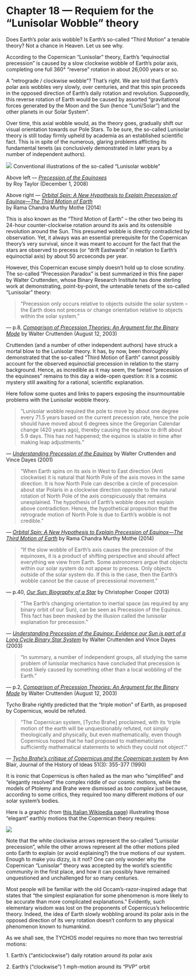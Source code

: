 Chapter 18 — Requiem for the “Lunisolar Wobble” theory
======================================================

Does Earth’s polar axis wobble? Is Earth’s so-called “Third Motion” a tenable theory? Not a chance in Heaven. Let us see why.

According to the Copernican “Lunisolar” theory, Earth’s “equinoctial precession” is caused by a slow clockwise wobble of Earth’s polar axis, completing one full 360° “reverse” rotation in about 26,000 years or so.

A “retrograde / clockwise wobble”? That’s right. We are told that Earth’s polar axis wobbles very slowly, over centuries, and that this spin proceeds in the opposed direction of Earth’s daily rotation and revolution. Supposedly, this reverse rotation of Earth would be caused by assorted “gravitational forces generated by the Moon and the Sun (hence “Luni/Solar”) and the other planets in our Solar System”.

Over time, this axial wobble would, as the theory goes, gradually shift our visual orientation towards our Pole Stars. To be sure, the so-called Lunisolar theory is still today firmly upheld by academia as an established scientific fact. This is in spite of the numerous, glaring problems afflicting its fundamental tenets (as conclusively demonstrated in later years by a number of independent authors).

![](https://www.tychos.info/book_imagery/069_LunisolarWobble_classic.jpg)
Conventional illustrations of the so-called “Lunisolar wobble”  

Above left — _[Precession of the Equinoxes](https://www.tychos.info/citation/075A_Precession.htm)_  
by Roy Taylor (December 1, 2008)

Above right — _[Orbital Spin: A New Hypothesis to Explain Precession of Equinox―The Third Motion of Earth](https://www.tychos.info/citation/076B_Orbital-Spin-New.htm)_  
by Rama Chandra Murthy Mothe (2014)

This is also known as the “Third Motion of Earth” – the other two being its 24-hour counter-clockwise rotation around its axis and its ostensible revolution around the Sun. This presumed wobble is directly contradicted by observation. Yet, it always was an essential prerequisite for the Copernican theory’s very survival, since it was meant to account for the fact that the stars are observed to precess (or “drift Eastwards” in relation to Earth’s equinoctial axis) by about 50 arcseconds per year.

However, this Copernican excuse simply doesn’t hold up to close scrutiny. The so-called “Precession Paradox” is best summarized in this fine paper by Walter Cruttenden, whose Binary Research Institute has done sterling work at demonstrating, point-by-point, the untenable tenets of the so-called “Lunisolar” theory:

> “Precession only occurs relative to objects outside the solar system – the Earth does not precess or change orientation relative to objects within the solar system.”

— p.8, _[Comparison of Precession Theories: An Argument for the Binary Mode](https://www.tychos.info/citation/075C_Comparison-of-Precession.pdf)_ by Walter Cruttenden (August 12, 2003)

Cruttenden (and a number of other independent authors) have struck a mortal blow to the Lunisolar theory. It has, by now, been thoroughly demonstrated that the so-called “Third Motion of Earth” cannot possibly account for the observed equinoctial precession in relation to the starry background. Hence, as incredible as it may seem, the famed “precession of the equinoxes” remains to this day a wide-open question: it is a cosmic mystery still awaiting for a rational, scientific explanation.

Here follow some quotes and links to papers exposing the insurmountable problems with the Lunisolar wobble theory.

> “Lunisolar wobble required the pole to move by about one degree every 71.5 years based on the current precession rate, hence the pole should have moved about 6 degrees since the Gregorian Calendar change (420 years ago), thereby causing the equinox to drift about 5.9 days. This has not happened; the equinox is stable in time after making leap adjustments.”

— _[Understanding Precession of the Equinox](https://www.tychos.info/citation/076A_Understanding-Precession.pdf)_ by Walter Cruttenden and Vince Dayes (2001)

> “When Earth spins on its axis in West to East direction (Anti clockwise) it is natural that North Pole of the axis moves in the same direction. It is how North Pole can describe a circle of precession about star Polaris in a clockwise direction opposite to the natural rotation of North Pole of the axis conspicuously that remains unexplained. The hypothesis of Earth’s wobble does not explain above contradiction. Hence, the hypothetical proposition that the retrograde motion of North Pole is due to Earth’s wobble is not credible.”

— _[Orbital Spin: A New Hypothesis to Explain Precession of Equinox―The Third Motion of Earth](https://www.tychos.info/citation/076B_Orbital-Spin-New.htm)_ by Rama Chandra Murthy Mothe (2014)

> “If the slow wobble of Earth’s axis causes the precession of the equinoxes, it is a product of shifting perspective and should affect everything we view from Earth. Some astronomers argue that objects within our solar system do not appear to precess. Only objects outside of the solar system do. If this is the case, then the Earth’s wobble cannot be the cause of precessional movement.”

— p.40, _[Our Sun: Biography of a Star](https://books.google.it/books?id=xGj0AwAAQBAJ&lpg=PA40&ots=e9QUhpncFU&dq=The%20only%20objects%20that%20follow%20precessional%20movement%20are%20those%20outside%20the%20Solar%20System&hl=it&pg=PA40#v=onepage&q=cyclical%20basis&f=false)_ by Christopher Cooper (2013)

> “The Earth’s changing orientation to inertial space (as required by any binary orbit of our Sun), can be seen as Precession of the Equinox. This fact has been masked by the illusion called the lunisolar explanation for precession.”

— [_Understanding Precession of the Equinox: Evidence our Sun is part of a Long Cycle Binary Star System_](https://www.tychos.info/citation/099B_BRI-Evidence.pdf) by Walter Cruttenden and Vince Dayes (2003)

> “In summary, a number of independent groups, all studying the same problem of lunisolar mechanics have concluded that precession is most likely caused by something other than a local wobbling of the Earth.”

— p.2, _[Comparison of Precession Theories: An Argument for the Binary Mode](https://www.tychos.info/citation/075C_Comparison-of-Precession.pdf)_ by Walter Cruttenden (August 12, 2003)

Tycho Brahe rightly predicted that the “triple motion” of Earth, as proposed by Copernicus, would be refuted.

> “The Copernican system, \[Tycho Brahe\] proclaimed, with its ‘triple motion of the earth will be unquestionably refuted, not simply theologically and physically, but even mathematically, even though Copernicus hoped that he had proposed to mathematicians sufficiently mathematical statements to which they could not object’.”

— _[Tycho Brahe’s critique of Copernicus and the Copernican system](https://www.tychos.info/citation/076F_Brahes-Critique.pdf)_ by Ann Blair, Journal of the History of Ideas 51(3): 355-377 (1990)

It is ironic that Copernicus is often hailed as the man who “simplified” and “elegantly resolved” the complex riddle of our cosmic motions, while the models of Ptolemy and Brahe were dismissed as _too complex_ just because, according to some critics, they required too many different motions of our solar system’s bodies.

Here is a graphic (from [this Italian Wikipedia page](https://www.tychos.info/citation/_WIKIP-Feb-2017_Precessione_degli_equinozi.pdf)) illustrating those “elegant” earthly motions that the Copernican theory requires:

![](https://www.tychos.info/book_imagery/070_PrecessioneWIKIPEDIAItaliano_01.jpg)

Note that the white clockwise arrows represent the so-called “Lunisolar precession”, while the other arrows represent all the other motions piled onto Earth to explain (or avoid explaining?) the true motions of our system. Enough to make you dizzy, is it not? One can only wonder why the Copernican “Lunisolar” theory was accepted by the world’s scientific community in the first place, and how it can possibly have remained unquestioned and unchallenged for so many centuries.

Most people will be familiar with the old Occam’s-razor-inspired adage that states that “the simplest explanation for some phenomenon is more likely to be accurate than more complicated explanations.” Evidently, such elementary wisdom was lost on the proponents of Copernicus’s heliocentric theory. Indeed, the idea of Earth slowly wobbling around its polar axis in the opposed direction of its very rotation doesn’t conform to any physical phenomenon known to humankind.

As we shall see, the TYCHOS model requires no more than two terrestrial motions:

1\. Earth’s (“anticlockwise”) daily rotation around its polar axis

2\. Earth’s (“clockwise”) 1 mph-motion around its “PVP” orbit